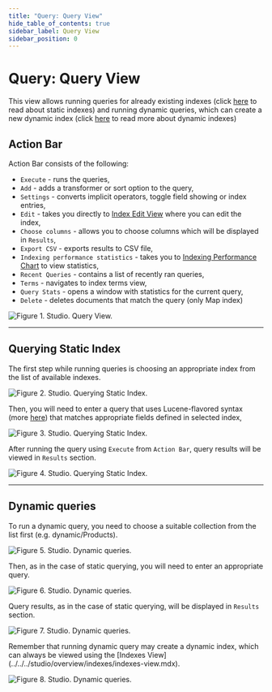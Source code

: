 ```yaml
---
title: "Query: Query View"
hide_table_of_contents: true
sidebar_label: Query View
sidebar_position: 0
---
```



# Query: Query View

This view allows running queries for already existing indexes (click [here](../../../indexes/creating-and-deploying.mdx#static-indexes) to read about static indexes) and running dynamic queries, which can create a new dynamic index (click [here](../../../indexes/creating-and-deploying.mdx#auto-indexes) to read more about dynamic indexes)

## Action Bar

Action Bar consists of the following:

- `Execute` - runs the queries,
- `Add` - adds a transformer or sort option to the query,
- `Settings` - converts implicit operators, toggle field showing or index entries,
- `Edit` - takes you directly to [Index Edit View](../../../studio/overview/indexes/index-edit-view.mdx) where you can edit the index,
- `Choose columns` - allows you to choose columns which will be displayed in `Results`,
- `Export CSV` - exports results to CSV file,
- `Indexing performance statistics` - takes you to [Indexing Performance Chart](../../../studio/overview/status/indexing/indexing-performance.mdx) to view statistics,
- `Recent Queries` - contains a list of recently ran queries,
- `Terms` - navigates to index terms view,
- `Query Stats` - opens a window with statistics for the current query,
- `Delete` - deletes documents that match the query (only Map index)

![Figure 1. Studio. Query View.](./assets/query_view-1.png)

---

## Querying Static Index

The first step while running queries is choosing an appropriate index from the list of available indexes.

![Figure 2. Studio. Querying Static Index.](./assets/query_view-quering_static_index-2.png)

Then, you will need to enter a query that uses Lucene-flavored syntax (more [here](../../../indexes/querying/full-query-syntax.mdx)) that matches appropriate fields defined in selected index,

![Figure 3. Studio. Querying Static Index.](./assets/query_view-quering_static_index-3.png)

After running the query using `Execute` from `Action Bar`, query results will be viewed in `Results` section.

![Figure 4. Studio. Querying Static Index.](./assets/query_view-quering_static_index-4.png)

---

## Dynamic queries

To run a dynamic query, you need to choose a suitable collection from the list first (e.g. dynamic/Products).

![Figure 5. Studio. Dynamic queries.](./assets/query_view-dynamic_queries-5.png)

Then, as in the case of static querying, you will need to enter an appropriate query.

![Figure 6. Studio. Dynamic queries.](./assets/query_view-dynamic_queries-6.png)

Query results, as in the case of static querying, will be displayed in `Results` section.

![Figure 7. Studio. Dynamic queries.](./assets/query_view-dynamic_queries-7.png)

<Admonition type="warning" title="">
Remember that running dynamic query may create a dynamic index, which can always be viewed using the [Indexes View](../../../studio/overview/indexes/indexes-view.mdx).
</Admonition>

![Figure 8. Studio. Dynamic queries.](./assets/query_view-dynamic_queries-8.png)
